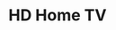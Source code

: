 ---
title: "HD Home TV"
meta_title: "HD Home TV craft"
description: "Craft de HD Home TV"
rank: "s"
draft: false
name: "HD Home TV"
recipe_img: "https://wiki.pokexgames.com/images/1/18/HD_Home_TV1.png"
level: 100
craft_time: 518400
result: 1
value_npc: 1
ingredients:
  - name: "Virtual TV"
    quantity: 1
    item_img: "https://wiki.pokexgames.com/images/thumb/9/90/Virtual_TV.png/50px-Virtual_TV.png"
    value_npc: 1
  - name: "3D Television"
    quantity: 2
    item_img: "https://wiki.pokexgames.com/images/thumb/f/f2/3D_Television.png/50px-3D_Television.png"
    value_npc: 1
  - name: "Zap"
    quantity: 20
    item_img: "https://wiki.pokexgames.com/images/4/4f/Zap1.png"
    value_npc: 1
  - name: "Electric Box"
    quantity: 500
    item_img: "https://wiki.pokexgames.com/images/6/6c/ElectricBox.png"
    value_npc: 1
  - name: "Platinum Bar"
    quantity: 8
    item_img: "https://wiki.pokexgames.com/images/d/d2/Platinum_Bar.png"
    value_npc: 1
---